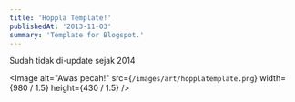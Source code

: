 ```yaml
---
title: 'Hoppla Template!'
publishedAt: '2013-11-03'
summary: 'Template for Blogspot.'
---
```


<Error>
Sudah tidak di-update sejak 2014
</Error>

<Image
    alt="Awas pecah!"
    src={`/images/art/hopplatemplate.png`}
    width={980 / 1.5}
    height={430 / 1.5}
/>


